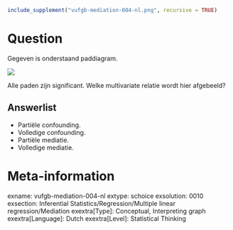 ```{r, echo = FALSE, results = "hide"}
include_supplement("vufgb-mediation-004-nl.png", recursive = TRUE)
```

Question
========
Gegeven is onderstaand paddiagram.

![](vufgb-mediation-004-nl.png)

Alle paden zijn significant. Welke multivariate relatie wordt hier afgebeeld?

Answerlist
----------
* Partiële confounding.
* Volledige confounding.
* Partiële mediatie.
* Volledige mediatie.

Meta-information
================
exname: vufgb-mediation-004-nl
extype: schoice
exsolution: 0010
exsection: Inferential Statistics/Regression/Multiple linear regression/Mediation
exextra[Type]: Conceptual, Interpreting graph
exextra[Language]: Dutch
exextra[Level]: Statistical Thinking